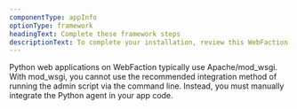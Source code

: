 ```yaml
---
componentType: appInfo
optionType: framework
headingText: Complete these framework steps
descriptionText: To complete your installation, review this WebFaction information. If you need a different framework, select it at the top of this page.
---
```


Python web applications on WebFaction typically use Apache/mod_wsgi. With mod_wsgi, you cannot use the recommended integration method of running the admin script via the command line. Instead, you must manually integrate the Python agent in your app code.